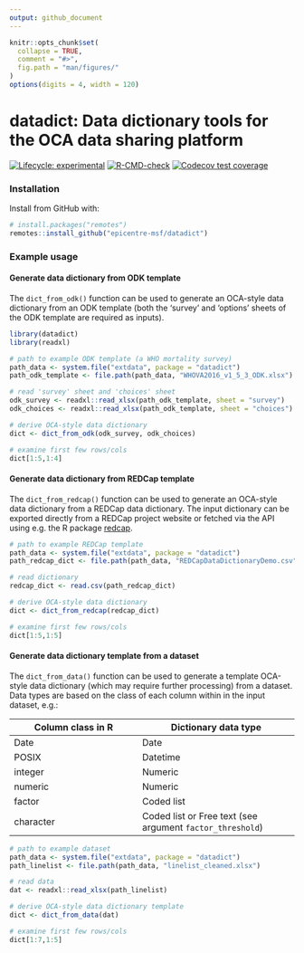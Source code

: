 ```yaml
---
output: github_document
---
```


<!-- README.md is generated from README.Rmd. Please edit that file -->

```r
knitr::opts_chunk$set(
  collapse = TRUE,
  comment = "#>",
  fig.path = "man/figures/"
)
options(digits = 4, width = 120)
```

# datadict: Data dictionary tools for the OCA data sharing platform
<!-- badges: start -->
[![Lifecycle: experimental](https://img.shields.io/badge/lifecycle-experimental-orange.svg)](https://www.tidyverse.org/lifecycle/#experimental)
[![R-CMD-check](https://github.com/epicentre-msf/datadict/workflows/R-CMD-check/badge.svg)](https://github.com/epicentre-msf/datadict/actions)
[![Codecov test coverage](https://codecov.io/gh/epicentre-msf/datadict/branch/main/graph/badge.svg)](https://codecov.io/gh/epicentre-msf/datadict?branch=main)
<!-- badges: end -->

### Installation

Install from GitHub with:

```r
# install.packages("remotes")
remotes::install_github("epicentre-msf/datadict")
```

### Example usage

#### Generate data dictionary from ODK template

The `dict_from_odk()` function can be used to generate an OCA-style data
dictionary from an ODK template (both the 'survey' and 'options' sheets of the
ODK template are required as inputs).

```r
library(datadict)
library(readxl)

# path to example ODK template (a WHO mortality survey)
path_data <- system.file("extdata", package = "datadict")
path_odk_template <- file.path(path_data, "WHOVA2016_v1_5_3_ODK.xlsx")

# read 'survey' sheet and 'choices' sheet
odk_survey <- readxl::read_xlsx(path_odk_template, sheet = "survey")
odk_choices <- readxl::read_xlsx(path_odk_template, sheet = "choices")

# derive OCA-style data dictionary
dict <- dict_from_odk(odk_survey, odk_choices)

# examine first few rows/cols
dict[1:5,1:4]
```

#### Generate data dictionary from REDCap template

The `dict_from_redcap()` function can be used to generate an OCA-style data
dictionary from a REDCap data dictionary. The input dictionary can be exported
directly from a REDCap project website or fetched via the API using e.g. the R
package [redcap](https://github.com/epicentre-msf/redcap).

```r
# path to example REDCap template
path_data <- system.file("extdata", package = "datadict")
path_redcap_dict <- file.path(path_data, "REDCapDataDictionaryDemo.csv")

# read dictionary
redcap_dict <- read.csv(path_redcap_dict)

# derive OCA-style data dictionary
dict <- dict_from_redcap(redcap_dict)

# examine first few rows/cols
dict[1:5,1:5]
```


#### Generate data dictionary template from a dataset

The `dict_from_data()` function can be used to generate a template OCA-style
data dictionary (which may require further processing) from a dataset. Data types
are based on the class of each column within in the input dataset, e.g.:

| Column class in R | Dictionary data type |
| ------------------|----------------------|
| Date | Date |
| POSIX | Datetime |
| integer | Numeric |
| numeric | Numeric |
| factor | Coded list |
| character | Coded list or Free text (see argument `factor_threshold`) |

```r
# path to example dataset
path_data <- system.file("extdata", package = "datadict")
path_linelist <- file.path(path_data, "linelist_cleaned.xlsx")

# read data
dat <- readxl::read_xlsx(path_linelist)

# derive OCA-style data dictionary template
dict <- dict_from_data(dat)

# examine first few rows/cols
dict[1:7,1:5]
```

